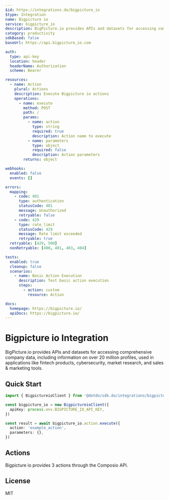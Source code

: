 ```yaml
---
$id: https://integrations.do/bigpicture_io
$type: Integration
name: Bigpicture io
service: bigpicture_io
description: BigPicture.io provides APIs and datasets for accessing comprehensive company data, including information on over 20 million profiles, used in applications like fintech products, cybersecurity, market research, and sales & marketing tools.
category: productivity
sdkBased: false
baseUrl: https://api.bigpicture_io.com

auth:
  type: api-key
  location: header
  headerName: Authorization
  scheme: Bearer

resources:
  - name: Action
    plural: Actions
    description: Execute Bigpicture io actions
    operations:
      - name: execute
        method: POST
        path: /
        params:
          - name: action
            type: string
            required: true
            description: Action name to execute
          - name: parameters
            type: object
            required: false
            description: Action parameters
        returns: object

webhooks:
  enabled: false
  events: []

errors:
  mapping:
    - code: 401
      type: authentication
      statusCode: 401
      message: Unauthorized
      retryable: false
    - code: 429
      type: rate_limit
      statusCode: 429
      message: Rate limit exceeded
      retryable: true
  retryable: [429, 500]
  nonRetryable: [400, 401, 403, 404]

tests:
  enabled: true
  cleanup: false
  scenarios:
    - name: Basic Action Execution
      description: Test basic action execution
      steps:
        - action: custom
          resource: Action

docs:
  homepage: https://bigpicture.io/
  apiDocs: https://bigpicture.io/
---
```


# Bigpicture io Integration

BigPicture.io provides APIs and datasets for accessing comprehensive company data, including information on over 20 million profiles, used in applications like fintech products, cybersecurity, market research, and sales & marketing tools.

## Quick Start

```typescript
import { BigpictureioClient } from '@dotdo/sdk.do/integrations/bigpicture_io'

const bigpicture_io = new BigpictureioClient({
  apiKey: process.env.BIGPICTURE_IO_API_KEY,
})

const result = await bigpicture_io.action.execute({
  action: 'example_action',
  parameters: {},
})
```

## Actions

Bigpicture io provides 3 actions through the Composio API.

## License

MIT
